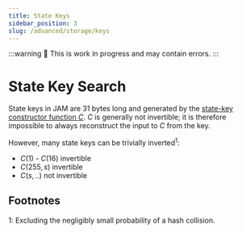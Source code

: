 ```yaml
---
title: State Keys
sidebar_position: 3
slug: /advanced/storage/keys
---
```


:::warning
🚧 This is work in progress and may contain errors.
:::

# State Key Search

State keys in JAM are 31 bytes long and generated by the [state-key constructor function $C$](https://graypaper.fluffylabs.dev/#/7e6ff6a/3b11003b1100?v=0.6.7). $C$ is generally not invertible; it is therefore impossible to always reconstruct the input to $C$ from the key.

However, many state keys can be trivially inverted<sup>1</sup>:

- $C(1)$ - $C(16)$ invertible
- $C(255, s)$ invertible
- $C(s, ..)$ not invertible


<PrefixSearchComponent />

## Footnotes

1: Excluding the negligibly small probability of a hash collision.
